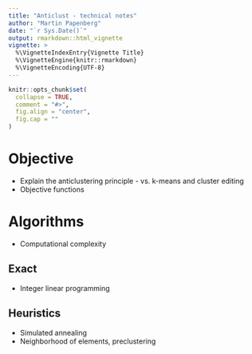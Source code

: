 ```yaml
---
title: "Anticlust - technical notes"
author: "Martin Papenberg"
date: "`r Sys.Date()`"
output: rmarkdown::html_vignette
vignette: >
  %\VignetteIndexEntry{Vignette Title}
  %\VignetteEngine{knitr::rmarkdown}
  %\VignetteEncoding{UTF-8}
---
```


```r
knitr::opts_chunk$set(
  collapse = TRUE,
  comment = "#>",
  fig.align = "center",
  fig.cap = ""
)
```

# Objective

- Explain the anticlustering principle - vs. k-means and cluster editing
- Objective functions

# Algorithms

- Computational complexity

## Exact

- Integer linear programming

## Heuristics

- Simulated annealing
- Neighborhood of elements, preclustering
